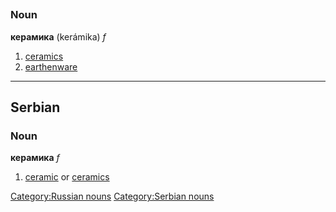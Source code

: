 =={{ru}}==
[[Category:Russian nouns]]
===Noun===
'''керамика''' (kerámika) ''f''
# [[ceramic]]s
# [[earthenware]]


----

==Serbian==
===Noun===
'''керамика''' ''f''
#[[ceramic]] or [[ceramics]]
[[Category:Serbian nouns]]